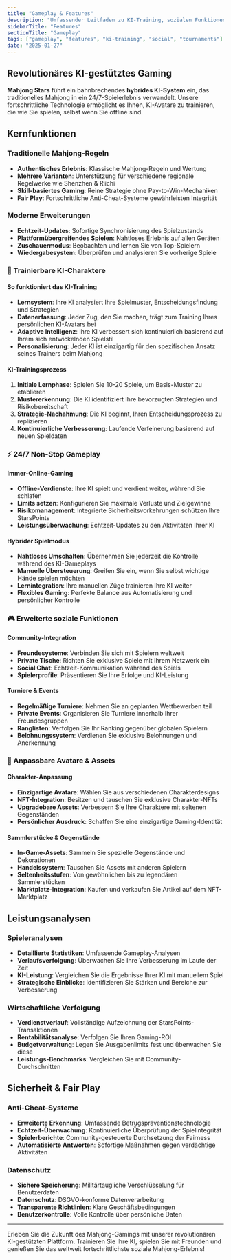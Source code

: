 ```yaml
---
title: "Gameplay & Features"
description: "Umfassender Leitfaden zu KI-Training, sozialen Funktionen, Turnieren und Plattformfunktionen"
sidebarTitle: "Features"
sectionTitle: "Gameplay"
tags: ["gameplay", "features", "ki-training", "social", "tournaments"]
date: "2025-01-27"
---
```


## Revolutionäres KI-gestütztes Gaming

**Mahjong Stars** führt ein bahnbrechendes **hybrides KI-System** ein, das traditionelles Mahjong in ein 24/7-Spielerlebnis verwandelt. Unsere fortschrittliche Technologie ermöglicht es Ihnen, KI-Avatare zu trainieren, die wie Sie spielen, selbst wenn Sie offline sind.

## Kernfunktionen

### Traditionelle Mahjong-Regeln
- **Authentisches Erlebnis**: Klassische Mahjong-Regeln und Wertung
- **Mehrere Varianten**: Unterstützung für verschiedene regionale Regelwerke wie Shenzhen & Riichi
- **Skill-basiertes Gaming**: Reine Strategie ohne Pay-to-Win-Mechaniken
- **Fair Play**: Fortschrittliche Anti-Cheat-Systeme gewährleisten Integrität

### Moderne Erweiterungen
- **Echtzeit-Updates**: Sofortige Synchronisierung des Spielzustands
- **Plattformübergreifendes Spielen**: Nahtloses Erlebnis auf allen Geräten
- **Zuschauermodus**: Beobachten und lernen Sie von Top-Spielern
- **Wiedergabesystem**: Überprüfen und analysieren Sie vorherige Spiele

### 🤖 Trainierbare KI-Charaktere

#### So funktioniert das KI-Training
- **Lernsystem**: Ihre KI analysiert Ihre Spielmuster, Entscheidungsfindung und Strategien
- **Datenerfassung**: Jeder Zug, den Sie machen, trägt zum Training Ihres persönlichen KI-Avatars bei
- **Adaptive Intelligenz**: Ihre KI verbessert sich kontinuierlich basierend auf Ihrem sich entwickelnden Spielstil
- **Personalisierung**: Jeder KI ist einzigartig für den spezifischen Ansatz seines Trainers beim Mahjong

#### KI-Trainingsprozess
1. **Initiale Lernphase**: Spielen Sie 10-20 Spiele, um Basis-Muster zu etablieren
2. **Mustererkennung**: Die KI identifiziert Ihre bevorzugten Strategien und Risikobereitschaft
3. **Strategie-Nachahmung**: Die KI beginnt, Ihren Entscheidungsprozess zu replizieren
4. **Kontinuierliche Verbesserung**: Laufende Verfeinerung basierend auf neuen Spieldaten

### ⚡ 24/7 Non-Stop Gameplay

#### Immer-Online-Gaming
- **Offline-Verdienste**: Ihre KI spielt und verdient weiter, während Sie schlafen
- **Limits setzen**: Konfigurieren Sie maximale Verluste und Zielgewinne
- **Risikomanagement**: Integrierte Sicherheitsvorkehrungen schützen Ihre StarsPoints
- **Leistungsüberwachung**: Echtzeit-Updates zu den Aktivitäten Ihrer KI

#### Hybrider Spielmodus
- **Nahtloses Umschalten**: Übernehmen Sie jederzeit die Kontrolle während des KI-Gameplays
- **Manuelle Übersteuerung**: Greifen Sie ein, wenn Sie selbst wichtige Hände spielen möchten
- **Lernintegration**: Ihre manuellen Züge trainieren Ihre KI weiter
- **Flexibles Gaming**: Perfekte Balance aus Automatisierung und persönlicher Kontrolle

### 🎮 Erweiterte soziale Funktionen

#### Community-Integration
- **Freundesysteme**: Verbinden Sie sich mit Spielern weltweit
- **Private Tische**: Richten Sie exklusive Spiele mit Ihrem Netzwerk ein
- **Social Chat**: Echtzeit-Kommunikation während des Spiels
- **Spielerprofile**: Präsentieren Sie Ihre Erfolge und KI-Leistung

#### Turniere & Events
- **Regelmäßige Turniere**: Nehmen Sie an geplanten Wettbewerben teil
- **Private Events**: Organisieren Sie Turniere innerhalb Ihrer Freundesgruppen
- **Ranglisten**: Verfolgen Sie Ihr Ranking gegenüber globalen Spielern
- **Belohnungssystem**: Verdienen Sie exklusive Belohnungen und Anerkennung

### 🎨 Anpassbare Avatare & Assets

#### Charakter-Anpassung
- **Einzigartige Avatare**: Wählen Sie aus verschiedenen Charakterdesigns
- **NFT-Integration**: Besitzen und tauschen Sie exklusive Charakter-NFTs
- **Upgradebare Assets**: Verbessern Sie Ihre Charaktere mit seltenen Gegenständen
- **Persönlicher Ausdruck**: Schaffen Sie eine einzigartige Gaming-Identität

#### Sammlerstücke & Gegenstände
- **In-Game-Assets**: Sammeln Sie spezielle Gegenstände und Dekorationen
- **Handelssystem**: Tauschen Sie Assets mit anderen Spielern
- **Seltenheitsstufen**: Von gewöhnlichen bis zu legendären Sammlerstücken
- **Marktplatz-Integration**: Kaufen und verkaufen Sie Artikel auf dem NFT-Marktplatz

## Leistungsanalysen

### Spieleranalysen
- **Detaillierte Statistiken**: Umfassende Gameplay-Analysen
- **Verlaufsverfolgung**: Überwachen Sie Ihre Verbesserung im Laufe der Zeit
- **KI-Leistung**: Vergleichen Sie die Ergebnisse Ihrer KI mit manuellem Spiel
- **Strategische Einblicke**: Identifizieren Sie Stärken und Bereiche zur Verbesserung

### Wirtschaftliche Verfolgung
- **Verdienstverlauf**: Vollständige Aufzeichnung der StarsPoints-Transaktionen
- **Rentabilitätsanalyse**: Verfolgen Sie Ihren Gaming-ROI
- **Budgetverwaltung**: Legen Sie Ausgabenlimits fest und überwachen Sie diese
- **Leistungs-Benchmarks**: Vergleichen Sie mit Community-Durchschnitten

## Sicherheit & Fair Play

### Anti-Cheat-Systeme
- **Erweiterte Erkennung**: Umfassende Betrugspräventionstechnologie
- **Echtzeit-Überwachung**: Kontinuierliche Überprüfung der Spielintegrität
- **Spielerberichte**: Community-gesteuerte Durchsetzung der Fairness
- **Automatisierte Antworten**: Sofortige Maßnahmen gegen verdächtige Aktivitäten

### Datenschutz
- **Sichere Speicherung**: Militärtaugliche Verschlüsselung für Benutzerdaten
- **Datenschutz**: DSGVO-konforme Datenverarbeitung
- **Transparente Richtlinien**: Klare Geschäftsbedingungen
- **Benutzerkontrolle**: Volle Kontrolle über persönliche Daten

---

Erleben Sie die Zukunft des Mahjong-Gamings mit unserer revolutionären KI-gestützten Plattform. Trainieren Sie Ihre KI, spielen Sie mit Freunden und genießen Sie das weltweit fortschrittlichste soziale Mahjong-Erlebnis!